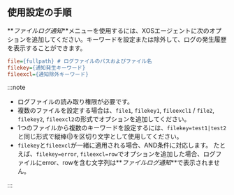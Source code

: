 ## 使用設定の手順

**_ファイルログ通知_**メニューを使用するには、XOSエージェントに次のオプションを追加してください。キーワードを設定または除外して、ログの発生履歴を表示することができます。

```ini title='xos.conf'
file={fullpath} # ログファイルのパスおよびファイル名
filekey={通知発生キーワード}
fileexcl={通知除外キーワード}
```

:::note

-   ログファイルの読み取り権限が必要です。
-   複数のファイルを設定する場合は、`file1`, `filekey1`, `fileexcl1` / `file2`, `filekey2`, `fileexcl2`の形式でオプションを追加してください。
-   1つのファイルから複数のキーワードを設定するには、`filekey=test1|test2`と同じ形式で縦棒(|)を区切り文字として使用してください。
-   `filekey`と`fileexcl`が一緒に適用される場合、AND条件に対応します。 たとえば、`filekey=error`, `fileexcl=row`でオプションを追加した場合、ログファイルにerror、rowを含む文字列は**_ファイルログ通知_**で表示されません。

:::
